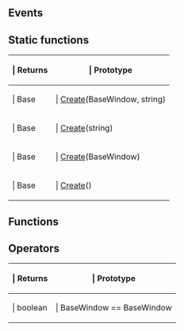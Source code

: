 ==Events==

{{Lua/Events_Prefix}}

{{Lua/Client/BaseWindow/Events}}

{{Lua/Events_Suffix}}

==Static functions==

{{Lua/Table_Prefix}}
{| {{Lua/Table_Header}}
!{{Lua/Column_Style/Returns_List}} | Returns
!{{Lua/Column_Style/Prototype_List}} | Prototype
|-
|{{Lua/Cell_Style/Returns_List}} | Base
|{{Lua/Cell_Style/Prototype_List}} | [[Lua/Client/BaseWindow/Static Functions/Create|Create]](BaseWindow, string)
|-
|{{Lua/Cell_Style/Returns_List}} | Base
|{{Lua/Cell_Style/Prototype_List}} | [[Lua/Client/BaseWindow/Static Functions/Create|Create]](string)
|-
|{{Lua/Cell_Style/Returns_List}} | Base
|{{Lua/Cell_Style/Prototype_List}} | [[Lua/Client/BaseWindow/Static Functions/Create|Create]](BaseWindow)
|-
|{{Lua/Cell_Style/Returns_List}} | Base
|{{Lua/Cell_Style/Prototype_List}} | [[Lua/Client/BaseWindow/Static Functions/Create|Create]]()
|} {{Lua/Table_Suffix}}

==Functions==

{{Lua/Client/BaseWindow/Functions}}

==Operators==

{{Lua/Table_Prefix}}
{| {{Lua/Table_Header}}
!{{Lua/Column_Style/Returns_List}} | Returns
!{{Lua/Column_Style/Prototype_List}} | Prototype
|-
|{{Lua/Cell_Style/Returns_List}} | boolean
|{{Lua/Cell_Style/Prototype_List}} | BaseWindow == BaseWindow
|} {{Lua/Table_Suffix}}